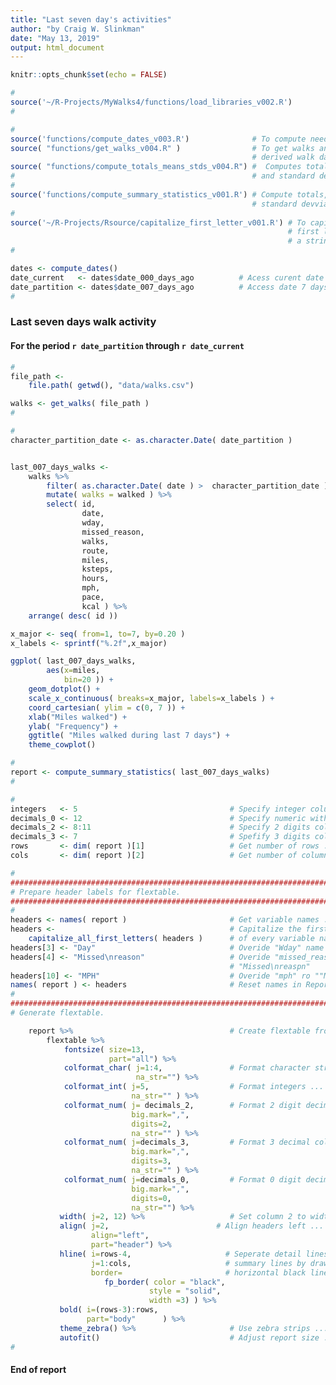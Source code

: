 ```yaml
---
title: "Last seven day's activities"
author: "by Craig W. Slinkman"
date: "May 13, 2019"
output: html_document
---
```


```r
knitr::opts_chunk$set(echo = FALSE)
```


```r
#
source('~/R-Projects/MyWalks4/functions/load_libraries_v002.R')
#
```

```r
#
source('functions/compute_dates_v003.R')              # To compute needed dates ...
source( "functions/get_walks_v004.R" )                # To get walks and compute
                                                      # derived walk data ...
source( "functions/compute_totals_means_stds_v004.R") #  Computes totals, means,
#                                                     # and standard deviations
#
source('functions/compute_summary_statistics_v001.R') # Compute totals, means, and
                                                      # standard devviations ...
#
source('~/R-Projects/Rsource/capitalize_first_letter_v001.R') # To capitalize
                                                              # first letters of
                                                              # a string vector ...
#
```

```r
dates <- compute_dates()
date_current   <- dates$date_000_days_ago          # Acess curent date ,..
date_partition <- dates$date_007_days_ago          # Access date 7 days ago ...
#
```

### Last seven days walk activity
#### For the period `r date_partition` through `r date_current`


```r
#
file_path <-
    file.path( getwd(), "data/walks.csv")

walks <- get_walks( file_path )
#
```

```r

#
character_partition_date <- as.character.Date( date_partition )


last_007_days_walks <-
    walks %>%
        filter( as.character.Date( date ) >  character_partition_date ) %>% 
        mutate( walks = walked ) %>% 
        select( id, 
                date,
                wday,
                missed_reason,
                walks,
                route,
                miles,
                ksteps,
                hours,
                mph,
                pace,
                kcal ) %>% 
    arrange( desc( id ))


```

```r

x_major <- seq( from=1, to=7, by=0.20 )
x_labels <- sprintf("%.2f",x_major)

ggplot( last_007_days_walks, 
        aes(x=miles,
            bin=20 )) +
    geom_dotplot() +
    scale_x_continuous( breaks=x_major, labels=x_labels ) +
    coord_cartesian( ylim = c(0, 7 )) +
    xlab("Miles walked") +
    ylab( "Frequency") +
    ggtitle( "Miles walked during last 7 days") +
    theme_cowplot()
```

```r
#
report <- compute_summary_statistics( last_007_days_walks)
#
```


```r
#
integers   <- 5                                  # Specify integer columns ....
decimals_0 <- 12                                 # Specify numeric with no digits ...
decimals_2 <- 8:11                               # Specify 2 digits columns ...
decimals_3 <- 7                                  # Spefify 3 digits columns ...
rows       <- dim( report )[1]                   # Get number of rows ...
cols       <- dim( report )[2]                   # Get number of columns ...

#
#####################################################################################
# Prepare header labels for flextable.
#####################################################################################
#
headers <- names( report )                       # Get variable names ...
headers <-                                       # Capitalize the first letter
    capitalize_all_first_letters( headers )      # of every variable names ...
headers[3] <- "Day"                              # Overide "Wday" name to "Day" ...
headers[4] <- "Missed\nreason"                   # Overide "missed_reason" to
                                                 # "Missed\nreaspn"
headers[10] <- "MPH"                             # Overide "mph" ro ""MPH"
names( report ) <- headers                       # Reset names in Report tibble ...
#
#####################################################################################
# Generate flextable.

    report %>%                                   # Create flextable from repor ...
        flextable %>%
            fontsize( size=13,
                      part="all") %>% 
            colformat_char( j=1:4,               # Format character strings ...
                            na_str="") %>% 
            colformat_int( j=5,                  # Format integers ...
                           na_str="" ) %>% 
            colformat_num( j= decimals_2,        # Format 2 digit decimals 
                           big.mark=",",
                           digits=2,
                           na_str="" ) %>%
            colformat_num( j=decimals_3,         # Format 3 decimal columns ...
                           big.mark=",",
                           digits=3, 
                           na_str="" ) %>%  
            colformat_num( j=decimals_0,         # Format 0 digit decimals ...  
                           big.mark=",",
                           digits=0,
                           na_str="") %>% 
           width( j=2, 12) %>%                   # Set column 2 to width=12 ...
           align( j=2,                        # Align headers left ...
                  align="left",                  
                  part="header") %>% 
           hline( i=rows-4,                     # Seperate detail lines from 
                  j=1:cols,                     # summary lines by drawing a
                  border=                       # horizontal black line ...
                     fp_border( color = "black",
                               style = "solid",
                               width =3) ) %>% 
           bold( i=(rows-3):rows,
                 part="body"      ) %>% 
           theme_zebra() %>%                     # Use zebra strips ...
           autofit()                             # Adjust report size ...
#
```  

#### End of report